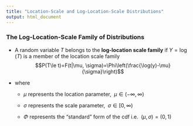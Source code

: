 ```yaml
---
title: "Location-Scale and Log-Location-Scale Distributions"
output: html_document
---
```


### The Log-Location-Scale Family of Distributions

- A random variable $T$ belongs to the __log-location scale family__ if $Y= \log(T)$ is a member of the location scale family
$$P(T\le t)=F(t|\mu, \sigma)=\Phi\left(\frac{\log(y)-\mu}{\sigma}\right)$$

- where

    + $\mu$ represents the location parameter, $\; \mu \in (-\infty,\infty)$

    + $\sigma$ represents the scale parameter, $\; \sigma \in [0,\infty)$

    + $\Phi$ represents the "standard" form of the cdf i.e. $\; (\mu, \sigma)=(0,1)$
